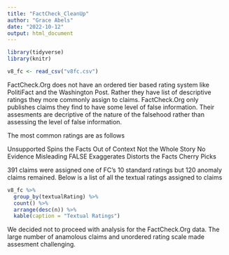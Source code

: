 ```yaml
---
title: "FactCheck_CleanUp"
author: "Grace Abels"
date: "2022-10-12"
output: html_document
---
```


```r
library(tidyverse)
library(knitr)
```

```r
v8_fc <- read_csv("v8fc.csv")
```

FactCheck.Org does not have an ordered tier based rating system like PolitiFact and the Washington Post. Rather they have list of descriptive ratings they more commonly assign to claims. FactCheck.Org only publishes claims they find to have some level of false information. Their assesments are decriptive of the nature of the falsehood rather than assessing the level of false information. 

The most common ratings are as follows 

Unsupported
Spins the Facts
Out of Context
Not the Whole Story
No Evidence
Misleading
FALSE
Exaggerates
Distorts the Facts
Cherry Picks

391 claims were assigned one of FC's 10 standard ratings but 120 anomaly claims remained. 
Below is a list of all the textual ratings assigned to claims 
```r
v8_fc %>%
  group_by(textualRating) %>%
  count() %>%
  arrange(desc(n)) %>%
  kable(caption = "Textual Ratings")
```

We decided not to proceed with analysis for the FactCheck.Org data. The large number of anamolous claims and unordered rating scale made assesment challenging. 